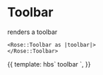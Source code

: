 
<Meta title="Rose|Toolbar" component="Toolbar" />

# Toolbar

renders a toolbar 

```htmlbars
<Rose::Toolbar as |toolbar|>
</Rose::Toolbar>
```

<Preview>
  <Story name="Toolbar">{{
    template: hbs`
    <Rose::Toolbar as |toolbar|>
    toolbar
     </Rose::Toolbar>
    `,
  }}</Story>
</Preview>
